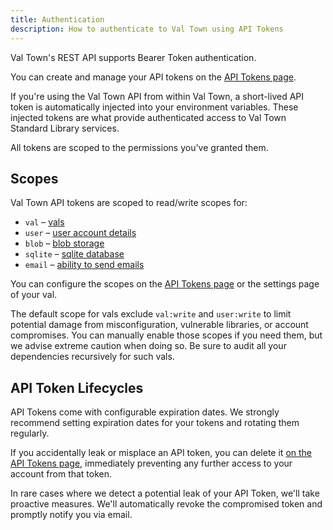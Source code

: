 ```yaml
---
title: Authentication
description: How to authenticate to Val Town using API Tokens
---
```


Val Town's REST API supports Bearer Token authentication.

You can create and manage your API tokens on the [API Tokens page](https://www.val.town/settings/api).

If you're using the Val Town API from within Val Town, a short-lived API token is automatically injected into your environment variables. These injected tokens are what provide authenticated access to Val Town Standard Library services.

All tokens are scoped to the permissions you've granted them.

## Scopes

Val Town API tokens are scoped to read/write scopes for:

- `val` – [vals](https://docs.val.town/openapi#tag/vals)
- `user` – [user account details](https://docs.val.town/openapi#tag/me)
- `blob` – [blob storage](https://docs.val.town/openapi#tag/blobs)
- `sqlite` – [sqlite database](https://docs.val.town/openapi#tag/sqlite)
- `email` – [ability to send emails](https://docs.val.town/openapi#tag/emails)

You can configure the scopes on the [API Tokens page](https://www.val.town/settings/api) or the settings page of your val.

The default scope for vals exclude `val:write` and `user:write`
to limit potential damage from
misconfiguration, vulnerable libraries, or account compromises. You can
manually enable those scopes if you need them, but we advise extreme
caution when doing so. Be sure to audit all your dependencies recursively
for such vals.

## API Token Lifecycles

API Tokens come with configurable expiration dates. We strongly recommend
setting expiration dates for your tokens and rotating them regularly.

If you accidentally leak or misplace an API token, you can delete it [on the API
Tokens page](https://www.val.town/settings/api), immediately preventing any
further access to your account from that token.

In rare cases where we detect a potential leak of your API Token, we'll take
proactive measures. We'll automatically revoke the compromised token and
promptly notify you via email.
